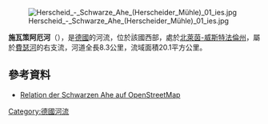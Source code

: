 {{Onesource|time=2020-08-13T04:42:21+00:00}}
{{Coord|51.2298361|N|7.7262015|E|display=title}}
[[Image:Herscheid_-_Schwarze_Ahe_(Herscheider_Mühle)_01_ies.jpg|right]]

'''施瓦策阿厄河'''（{{lang-de|Schwarze Ahe}}），是[[德國|德國]]的河流，位於該國西部，處於[[北萊茵-威斯特法倫州|北萊茵-威斯特法倫州]]，屬於[[費瑟河|費瑟河]]的右支流，河道全長8.3公里，流域面積20.1平方公里。

==參考資料==
* [http://ra.osmsurround.org/analyzeRelation?relationId=381248&noCache=true&_noCache=on Relation der Schwarzen Ahe auf OpenStreetMap] {{Wayback|url=http://ra.osmsurround.org/analyzeRelation?relationId=381248&noCache=true&_noCache=on |date=20151217144432 }}

{{Germany-geo-stub}}
[[Category:德國河流|Category:德國河流]]